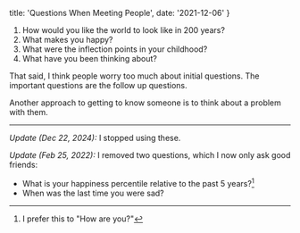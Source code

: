  title: 'Questions When Meeting People',
  date: '2021-12-06'
}


<PostHeader title={metadata.title} date={metadata.date} />

1. How would you like the world to look like in 200 years?
2. What makes you happy?
3. What were the inflection points in your childhood?
4. What have you been thinking about?

That said, I think people worry too much about initial questions. The important questions are the follow up questions.

Another approach to getting to know someone is to think about a problem with them.

---

_Update (Dec 22, 2024):_ I stopped using these.

_Update (Feb 25, 2022):_ I removed two questions, which I now only ask good friends:

- What is your happiness percentile relative to the past 5 years?[^1]
- When was the last time you were sad?

[^1]: I prefer this to "How are you?"
